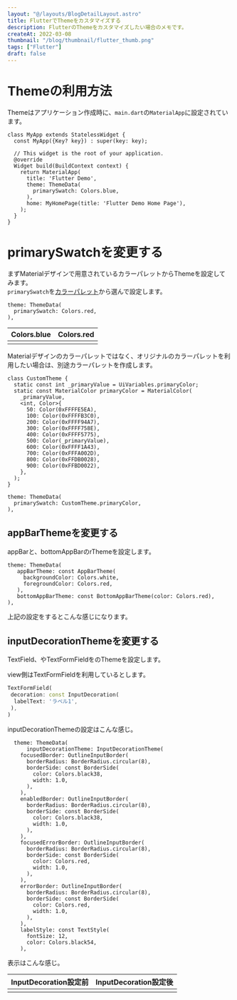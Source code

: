 ```yaml
---
layout: "@/layouts/BlogDetailLayout.astro"
title: FlutterでThemeをカスタマイズする
description: FlutterのThemeをカスタマイズしたい場合のメモです。
createAt: 2022-03-08
thumbnail: "/blog/thumbnail/flutter_thumb.png"
tags: ["Flutter"]
draft: false
---
```



# Themeの利用方法

Themeはアプリケーション作成時に、`main.dart`の`MaterialApp`に設定されています。

```shell
class MyApp extends StatelessWidget {
  const MyApp({Key? key}) : super(key: key);

  // This widget is the root of your application.
  @override
  Widget build(BuildContext context) {
    return MaterialApp(
      title: 'Flutter Demo',
      theme: ThemeData(
        primarySwatch: Colors.blue,
      ),
      home: MyHomePage(title: 'Flutter Demo Home Page'),
    );
  }
}
```

# primarySwatchを変更する

まずMaterialデザインで用意されているカラーパレットからThemeを設定してみます。  
`primarySwatch`を[カラーパレット](https://api.flutter.dev/flutter/material/Colors-class.html)から選んで設定します。

```
theme: ThemeData(
  primarySwatch: Colors.red,
),
```

| Colors.blue                                                                     | Colors.red                                                                      |
| ------------------------------------------------------------------------------- | ------------------------------------------------------------------------------- |
| <CommonImg src="/blog/20220308/01.png" alt="Colors.blue" client:only="react" /> | <CommonImg src="/blog/20220308/02.png" alt="Colors.red"  client:only="react" /> |

Materialデザインのカラーパレットではなく、オリジナルのカラーパレットを利用したい場合は、別途カラーパレットを作成します。

```
class CustomTheme {
  static const int _primaryValue = UiVariables.primaryColor;
  static const MaterialColor primaryColor = MaterialColor(
    _primaryValue,
    <int, Color>{
      50: Color(0xFFFFE5EA),
      100: Color(0xFFFFB3C0),
      200: Color(0xFFFF94A7),
      300: Color(0xFFFF758E),
      400: Color(0xFFFF5775),
      500: Color(_primaryValue),
      600: Color(0xFFFF1A43),
      700: Color(0xFFFA002D),
      800: Color(0xFFDB0028),
      900: Color(0xFFBD0022),
    },
  );
}
```

```
theme: ThemeData(
  primarySwatch: CustomTheme.primaryColor,
),
```

## appBarThemeを変更する

appBarと、bottomAppBarのrThemeを設定します。

```
theme: ThemeData(
   appBarTheme: const AppBarTheme(
     backgroundColor: Colors.white,
     foregroundColor: Colors.red,
   ),
   bottomAppBarTheme: const BottomAppBarTheme(color: Colors.red),
),
```

上記の設定をするとこんな感じになります。

<CommonImg src="/blog/20220308/03.png" alt="appBarTheme" client:only="react" />

## inputDecorationThemeを変更する

TextField、やTextFormFieldをのThemeを設定します。

view側はTextFormFieldを利用しているとします。

```dart
TextFormField(
 decoration: const InputDecoration(
  labelText: 'ラベル1',
 ),
)
```

inputDecorationThemeの設定はこんな感じ。

```
  theme: ThemeData(
      inputDecorationTheme: InputDecorationTheme(
    focusedBorder: OutlineInputBorder(
      borderRadius: BorderRadius.circular(8),
      borderSide: const BorderSide(
        color: Colors.black38,
        width: 1.0,
      ),
    ),
    enabledBorder: OutlineInputBorder(
      borderRadius: BorderRadius.circular(8),
      borderSide: const BorderSide(
        color: Colors.black38,
        width: 1.0,
      ),
    ),
    focusedErrorBorder: OutlineInputBorder(
      borderRadius: BorderRadius.circular(8),
      borderSide: const BorderSide(
        color: Colors.red,
        width: 1.0,
      ),
    ),
    errorBorder: OutlineInputBorder(
      borderRadius: BorderRadius.circular(8),
      borderSide: const BorderSide(
        color: Colors.red,
        width: 1.0,
      ),
    ),
    labelStyle: const TextStyle(
      fontSize: 12,
      color: Colors.black54,
    ),
```

表示はこんな感じ。

| InputDecoration設定前                                                                    | InputDecoration設定後                                                                    |
| ---------------------------------------------------------------------------------------- | ---------------------------------------------------------------------------------------- |
| <CommonImg src="/blog/20220308/04.png" alt="inputDecorationTheme" client:only="react" /> | <CommonImg src="/blog/20220308/05.png" alt="inputDecorationTheme" client:only="react" /> |
